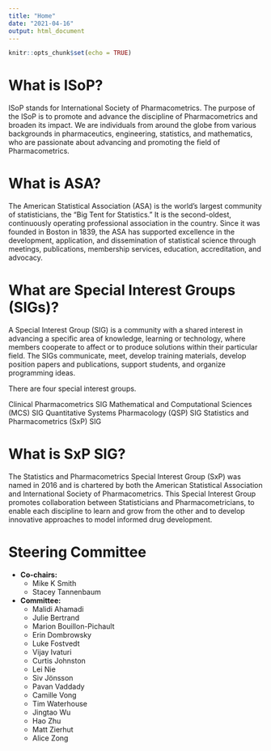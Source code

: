 ```yaml
---
title: "Home"
date: "2021-04-16"
output: html_document 
---
```


```r
knitr::opts_chunk$set(echo = TRUE)
```

# What is ISoP?
ISoP stands for International Society of Pharmacometrics. The purpose of the ISoP is to promote and advance the discipline of Pharmacometrics and broaden its impact. We are individuals from around the globe from various backgrounds in pharmaceutics, engineering, statistics, and mathematics, who are passionate about advancing and promoting the field of Pharmacometrics.

# What is ASA?
The American Statistical Association (ASA) is the world’s largest community of statisticians, the “Big Tent for Statistics.” It is the second-oldest, continuously operating professional association in the country. Since it was founded in Boston in 1839, the ASA has supported excellence in the development, application, and dissemination of statistical science through meetings, publications, membership services, education, accreditation, and advocacy.

# What are Special Interest Groups (SIGs)?
A Special Interest Group (SIG) is a community with a shared interest in advancing a specific area of knowledge, learning or technology, where members cooperate to affect or to produce solutions within their particular field. The SIGs communicate, meet, develop training materials, develop position papers and publications, support students, and organize programming ideas.

There are four special interest groups.

Clinical Pharmacometrics SIG 
Mathematical and Computational Sciences (MCS) SIG
Quantitative Systems Pharmacology (QSP) SIG
Statistics and Pharmacometrics (SxP) SIG

# What is SxP SIG?
The Statistics and Pharmacometrics Special Interest Group (SxP) was named in 2016 and is chartered by both the American Statistical Association and International Society of Pharmacometrics.  This Special Interest Group promotes collaboration between Statisticians and Pharmacometricians, to enable each discipline to learn and grow from the other and to develop innovative approaches to model informed drug development.


# Steering Committee

* **Co-chairs:**
  + Mike K Smith 
  + Stacey Tannenbaum

* **Committee:**
  + Malidi Ahamadi
  + Julie Bertrand
  + Marion Bouillon-Pichault
  + Erin Dombrowsky
  + Luke Fostvedt
  + Vijay Ivaturi
  + Curtis Johnston
  + Lei Nie
  + Siv Jönsson
  + Pavan Vaddady
  + Camille Vong
  + Tim Waterhouse
  + Jingtao Wu
  + Hao Zhu
  + Matt Zierhut
  + Alice Zong
  
  
